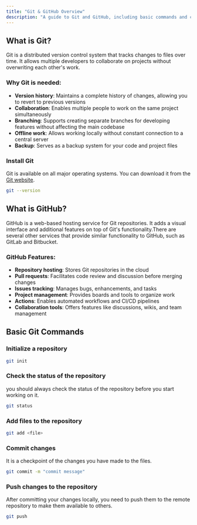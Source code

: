 ```yaml
---
title: "Git & GitHub Overview"
description: "A guide to Git and GitHub, including basic commands and concepts"
---
```



## What is Git?

Git is a distributed version control system that tracks changes to files over time. It allows multiple developers to collaborate on projects without overwriting each other's work.

### Why Git is needed:

- **Version history**: Maintains a complete history of changes, allowing you to revert to previous versions
- **Collaboration**: Enables multiple people to work on the same project simultaneously
- **Branching**: Supports creating separate branches for developing features without affecting the main codebase
- **Offline work**: Allows working locally without constant connection to a central server
- **Backup**: Serves as a backup system for your code and project files

### Install Git

Git is available on all major operating systems. You can download it from the [Git website](https://git-scm.com/downloads).

```bash
git --version
```

## What is GitHub?

GitHub is a web-based hosting service for Git repositories. It adds a visual interface and additional features on top of Git's functionality.There are several other services that provide similar functionality to GitHub, such as GitLab and Bitbucket.

### GitHub Features:

- **Repository hosting**: Stores Git repositories in the cloud
- **Pull requests**: Facilitates code review and discussion before merging changes
- **Issues tracking**: Manages bugs, enhancements, and tasks
- **Project management**: Provides boards and tools to organize work
- **Actions**: Enables automated workflows and CI/CD pipelines
- **Collaboration tools**: Offers features like discussions, wikis, and team management

## Basic Git Commands

### Initialize a repository

```bash
git init
```
### Check the status of the repository

you should always check the status of the repository before you start working on it.

```bash
git status
```

### Add files to the repository

```bash
git add <file>
```
### Commit changes

It is a checkpoint of the changes you have made to the files.

```bash
git commit -m "commit message"
```

### Push changes to the repository

After committing your changes locally, you need to push them to the remote repository to make them available to others.

```bash
git push
```











